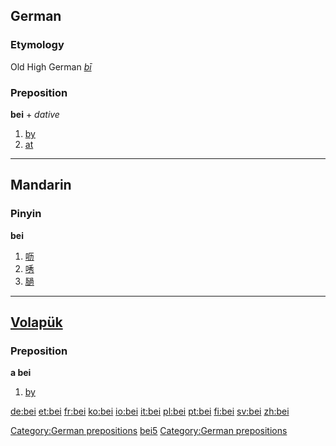 ==German==
===Etymology===
Old High German ''[[bī]]''
===Preposition===
'''bei''' + ''dative''

# [[by]]
# [[at]]

[[Category:German prepositions]]

----

==Mandarin==
===Pinyin===
'''bei'''
# [[呖]]
# [[唀]]
# [[膼]]

[[Category:Mandarin pinyin|bei5]]

----

==[[Volapük]]==
===Preposition===
'''a bei'''
# [[by]]

[[Category:German prepositions]]

[[de:bei]]
[[et:bei]]
[[fr:bei]]
[[ko:bei]]
[[io:bei]]
[[it:bei]]
[[pl:bei]]
[[pt:bei]]
[[fi:bei]]
[[sv:bei]]
[[zh:bei]]